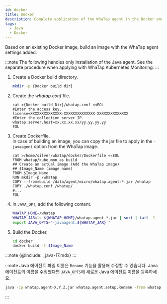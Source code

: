 ```yaml
---
id: docker
title: Docker
description: Complete application of the WhaTap agent in the Docker environment.
tags:
  - Java
  - Docker
---
```


Based on an existing Docker image, build an image with the WhaTap agent settings added.

:::note
The following handles only installation of the Java agent. See the separate procedure when applying with WhaTap Kubernetes Monitoring.
:::

1.  Create a Docker build directory.

    ```bash
    mkdir -p {Docker build dir}
    ```

2.  Create the _whatap.conf_ file.

    ```docker {3,5} showLineNumbers
    cat >{Docker build Dir}/whatap.conf <<EOL
    #Enter the access key.
    license=XXXXXXXXXXXXXX-XXXXXXXXXXXXXX-XXXXXXXXXXXXXX 
    #Enter the collection server IP.
    whatap.server.host=xx.xx.xx.xx/yy.yy.yy.yy 
    EOL
    ```

3.  Create Dockerfile.\
    In case of building an image, you can copy the jar file to apply in the `-javaagent` option from the WhaTap image.

    ```docker
    cat >/home/silver/whatap/docker/Dockerfile <<EOL
    FROM whatap/kube_mon as build
    ## Create an actual image (Add the WhaTap image)
    ## $Image_Name (image name)
    FROM $Image_Name
    RUN mkdir -p /whatap
    COPY --from=build /data/agent/micro/whatap.agent-*.jar /whatap
    COPY ./whatap.conf /whatap/
    #...
    EOL
    ```

4.  In `JAVA_OPT`, add the following content.

    ```bash
    WHATAP_HOME=/whatap
    WHATAP_JAR=ls ${WHATAP_HOME}/whatap.agent-*.jar | sort | tail -1
    export JAVA_OPTS="-javaagent:${WHATAP_JAR} "
    ```

5.  Build the Docker.

    ```bash
    cd docker
    docker build -t $Image_Name
    ```

:::note
{@include: _java-17.mdx}
:::

:::note
Java 에이전트 파일 이름은 `Rename` 기능을 활용해 수정할 수 있습니다. Java 에이전트의 이름을 수정했다면 `JAVA_OPTS`에 새로운 Java 에이전트 이름을 등록하세요.

```bash title='Java 에이전트 이름 수정 방법 예시'
java -cp whatap.agent-X.Y.Z.jar whatap.agent.setup.Rename -from whatap.agent-X.Y.Z.jar -to whatap.agent.jar
```

:::

